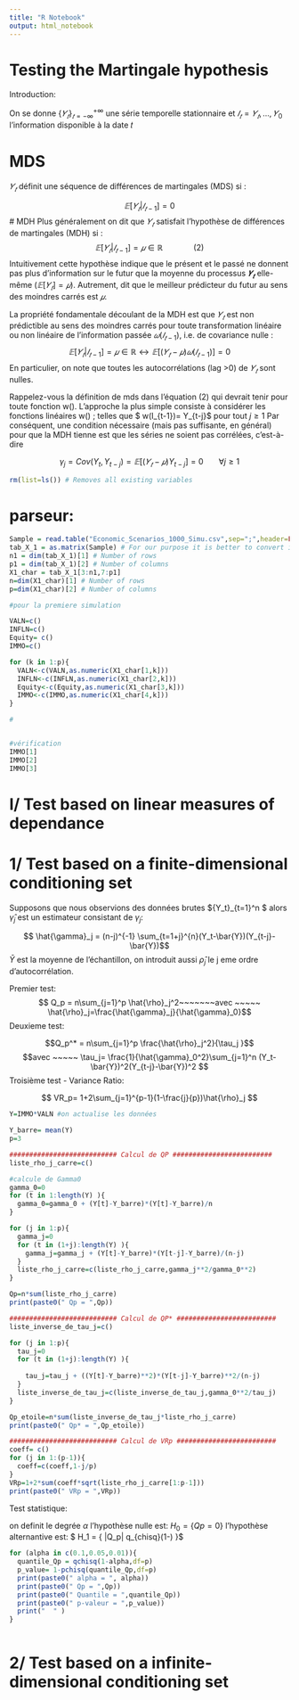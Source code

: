 ```yaml
---
title: "R Notebook"
output: html_notebook
---
```


# Testing the Martingale hypothesis
Introduction: 

On se donne $\{𝑌_𝑡 \}_{𝑡=−∞}^{+∞}$ une série temporelle stationnaire et $𝐼_𝑡={𝑌_𝑡, …,𝑌_0 }$ l’information disponible à la date 𝑡

# MDS
$𝑌_𝑡$ définit une séquence de différences de martingales (MDS) si :

$$ 𝔼[𝑌_𝑡 |𝐼_{𝑡−1} ]=0 $$
# MDH
Plus généralement on dit que $𝑌_𝑡$ satisfait l’hypothèse de différences de martingales (MDH)  si :
$$ 𝔼[𝑌_𝑡 |𝐼_{𝑡−1} ]=𝜇∈ℝ~~~~~~~~~~~~~~(2)$$
Intuitivement cette hypothèse indique que le présent et le passé ne donnent pas plus d’information sur le futur que la moyenne du processus $𝒀_𝒕$ elle-même ($𝔼[𝑌_𝑡 ]=𝜇$). Autrement, dit que le meilleur prédicteur du futur au sens des moindres carrés est $𝜇$.


La propriété fondamentale découlant de la MDH est que $𝑌_𝑡$ est non prédictible au sens des moindres carrés pour toute transformation linéaire ou non linéaire de l’information passée $𝜔(𝐼_{𝑡−1})$, i.e. de covariance nulle :
$$ 𝔼[𝑌_𝑡 |𝐼_{𝑡−1} ]=𝜇∈ℝ↔𝔼[(𝑌_𝑡−𝜇)𝜔(𝐼_{𝑡−1})]=0$$
En particulier, on note que toutes les autocorrélations (lag >0) de $𝑌_𝑡$ sont nulles. 

Rappelez-vous la définition de mds dans l'équation (2) qui devrait tenir pour toute fonction w(). L'approche la plus simple consiste à considérer les fonctions linéaires w() ; telles que $ w(I_{t-1})= Y_{t-j}$ pour tout $j \geq 1$
Par conséquent, une condition nécessaire (mais pas suffisante, en général) pour que la MDH tienne est que les séries ne soient pas corrélées, c'est-à-dire

$$ \gamma_j= Cov(Y_t,Y_{t-j})=𝔼[(𝑌_𝑡−𝜇)Y_{t-j}]=0~~~~~~~\forall j \geq1 $$

```r
rm(list=ls()) # Removes all existing variables

```



# parseur: 
```r
Sample = read.table("Economic_Scenarios_1000_Simu.csv",sep=";",header=FALSE) # This command returns an object of the class data.frame
tab_X_1 = as.matrix(Sample) # For our purpose it is better to convert it into a matrix
n1 = dim(tab_X_1)[1] # Number of rows
p1 = dim(tab_X_1)[2] # Number of columns
X1_char = tab_X_1[3:n1,7:p1] 
n=dim(X1_char)[1] # Number of rows
p=dim(X1_char)[2] # Number of columns

#pour la premiere simulation 

VALN=c()
INFLN=c()
Equity= c()
IMMO=c()

for (k in 1:p){
  VALN<-c(VALN,as.numeric(X1_char[1,k]))
  INFLN<-c(INFLN,as.numeric(X1_char[2,k]))
  Equity<-c(Equity,as.numeric(X1_char[3,k]))
  IMMO<-c(IMMO,as.numeric(X1_char[4,k]))
}

#


#vérification 
IMMO[1]
IMMO[2]
IMMO[3]

```

#      I/ Test based on linear  measures of dependance
#        1/ Test based on a finite-dimensional conditioning set 

Supposons que nous observions des données brutes ${Y_t}_{t=1}^n $ alors $\hat{\gamma}_j$ est un estimateur consistant de $\gamma_j$: 

$$ \hat{\gamma}_j = (n-j)^{-1} \sum_{t=1+j}^{n}(Y_t-\bar{Y})(Y_{t-j}-\bar{Y})$$ 
$\bar{Y}$ est la moyenne de l'échantillon, on introduit aussi $\hat{\rho}_j$ le j eme ordre d'autocorrélation.


Premier test: 
$$ Q_p = n\sum_{j=1}^p \hat{\rho}_j^2~~~~~~~avec ~~~~~ \hat{\rho}_j=\frac{\hat{\gamma}_j}{\hat{\gamma}_0}$$
Deuxieme test: 

$$Q_p^* = n\sum_{j=1}^p \frac{\hat{\rho}_j^2}{\tau_j }$$
$$avec ~~~~~ \tau_j= \frac{1}{\hat{\gamma}_0^2}\sum_{j=1}^n (Y_t-\bar{Y})^2(Y_{t-j}-\bar{Y})^2 $$ 
Troisième test - Variance Ratio: 

$$ VR_p= 1+2\sum_{j=1}^{p-1}(1-\frac{j}{p})\hat{\rho}_j $$



```r
Y=IMMO*VALN #on actualise les données 

Y_barre= mean(Y)
p=3

########################### Calcul de QP #########################
liste_rho_j_carre=c()

#calcule de Gamma0 
gamma_0=0
for (t in 1:length(Y) ){
  gamma_0=gamma_0 + (Y[t]-Y_barre)*(Y[t]-Y_barre)/n
}

for (j in 1:p){
  gamma_j=0
  for (t in (1+j):length(Y) ){
    gamma_j=gamma_j + (Y[t]-Y_barre)*(Y[t-j]-Y_barre)/(n-j)
  }
  liste_rho_j_carre=c(liste_rho_j_carre,gamma_j**2/gamma_0**2)
}

Qp=n*sum(liste_rho_j_carre)
print(paste0(" Qp = ",Qp))

########################### Calcul de QP* #########################
liste_inverse_de_tau_j=c()

for (j in 1:p){
  tau_j=0
  for (t in (1+j):length(Y) ){
    
    tau_j=tau_j + ((Y[t]-Y_barre)**2)*(Y[t-j]-Y_barre)**2/(n-j)
  }
  liste_inverse_de_tau_j=c(liste_inverse_de_tau_j,gamma_0**2/tau_j)
}

Qp_etoile=n*sum(liste_inverse_de_tau_j*liste_rho_j_carre)
print(paste0(" Qp* = ",Qp_etoile))

########################### Calcul de VRp #########################
coeff= c()
for (j in 1:(p-1)){
  coeff=c(coeff,1-j/p)
}
VRp=1+2*sum(coeff*sqrt(liste_rho_j_carre[1:p-1]))
print(paste0(" VRp = ",VRp))

```

Test statistique: 

on definit le degrée $\alpha$ 
l'hypothèse nulle est: $H_0 = \{Qp=0\}$ 
l'hypothèse alternantive est: $ H_1 = \{ |Q_p| \geq q_{chisq}(1-\alpha) \}$


```r
for (alpha in c(0.1,0.05,0.01)){
  quantile_Qp = qchisq(1-alpha,df=p)
  p_value= 1-pchisq(quantile_Qp,df=p)
  print(paste0(" alpha = ", alpha))
  print(paste0(" Qp = ",Qp))
  print(paste0(" Quantile = ",quantile_Qp))
  print(paste0(" p-valeur = ",p_value))
  print("  " )
}



```





#        2/ Test based on a infinite-dimensional conditioning set 

